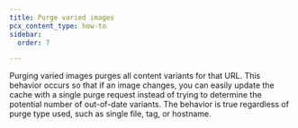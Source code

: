 ```yaml
---
title: P​urge varied images
pcx_content_type: how-to
sidebar:
  order: 7

---
```


Purging varied images purges all content variants for that URL. This behavior occurs so that if an image changes, you can easily update the cache with a single purge request instead of trying to determine the potential number of out-of-date variants. The behavior is true regardless of purge type used, such as single file, tag, or hostname.
